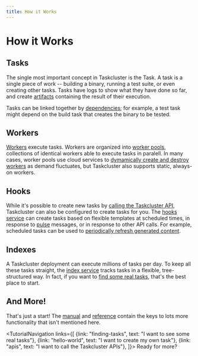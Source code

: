 ```yaml
---
title: How it Works
---
```



# How it Works

## Tasks

The single most important concept in Taskcluster is the Task.
A task is a single piece of work -- building a binary, running a test suite, or even creating other tasks.
Tasks have logs to show what they have done so far, and create [artifacts](/docs/manual/tasks/artifacts) containing the result of their execution.

Tasks can be linked together by [dependencies](/docs/manual/tasks/dependencies); for example, a test task might depend on the build task that creates the binary to be tested.

## Workers

[Workers](/docs/manual/task-execution/workers) execute tasks.
Workers are organized into [worker pools](/docs/manual/task-execution/worker-pools), collections of identical workers able to execute tasks in paralell.
In many cases, worker pools use cloud services to [dymamically create and destroy workers](/docs/manual/task-execution/provisioning) as demand fluctuates, but Taskcluster also supports static, always-on workers.

## Hooks

While it's possible to create new tasks by [calling the Taskcluster API](/docs/tutorial/apis), Taskcluster can also be configured to create tasks for you.
The [hooks service](/docs/reference/core/hooks) can create tasks based on flexible templates at scheduled times, in response to [pulse](/docs/manual/design/apis/pulse) messages, or in response to other API calls.
For example, scheduled tasks can be used to [periodically refresh generated content](/docs/manual/using/scheduled-tasks).

## Indexes

A Taskcluster deployment can execute millions of tasks per day.
To keep all these tasks straight, the [index service](/docs/reference/core/index) tracks tasks in a flexible, tree-structured way.
In fact, if you want to [find some real tasks](/docs/tutorial/finding-tasks), that's the best place to start.

## And More!

That's just a start!
The [manual](/docs/manual) and [reference](/docs/reference) contain the keys to lots more functionality that isn't mentioned here.

<TutorialNavigation links={[
  {link: "finding-tasks", text: "I want to see some real tasks"},
  {link: "hello-world", text: "I want to create my own task"},
  {link: "apis", text: "I want to call the Taskcluster APIs"},
]}>
Ready for more?
</TutorialNavigation>
